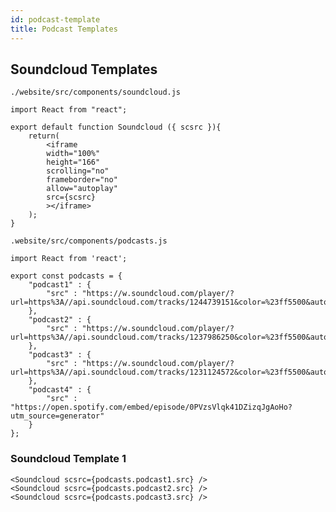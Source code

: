 ```yaml
---
id: podcast-template
title: Podcast Templates
---
```



## Soundcloud Templates

```
./website/src/components/soundcloud.js
```

```
import React from "react";

export default function Soundcloud ({ scsrc }){
    return(
        <iframe
        width="100%"
        height="166"
        scrolling="no"
        frameborder="no"
        allow="autoplay"
        src={scsrc}
        ></iframe>
    );
}
```

```
.website/src/components/podcasts.js
```

```
import React from 'react';

export const podcasts = {
    "podcast1" : {
        "src" : "https://w.soundcloud.com/player/?url=https%3A//api.soundcloud.com/tracks/1244739151&color=%23ff5500&auto_play=false&hide_related=false&show_comments=true&show_user=true&show_reposts=false&show_teaser=true"
    },
    "podcast2" : {
        "src" : "https://w.soundcloud.com/player/?url=https%3A//api.soundcloud.com/tracks/1237986250&color=%23ff5500&auto_play=false&hide_related=false&show_comments=true&show_user=true&show_reposts=false&show_teaser=true"
    },
    "podcast3" : {
        "src" : "https://w.soundcloud.com/player/?url=https%3A//api.soundcloud.com/tracks/1231124572&color=%23ff5500&auto_play=false&hide_related=false&show_comments=true&show_user=true&show_reposts=false&show_teaser=true"
    },
    "podcast4" : {
        "src" : "https://open.spotify.com/embed/episode/0PVzsVlqk41DZizqJgAoHo?utm_source=generator"
    }
};
```

### Soundcloud Template 1

```
<Soundcloud scsrc={podcasts.podcast1.src} />
<Soundcloud scsrc={podcasts.podcast2.src} />
<Soundcloud scsrc={podcasts.podcast3.src} />
```

<Soundcloud scsrc={podcasts.podcast1.src} />
<Soundcloud scsrc={podcasts.podcast2.src} />
<Soundcloud scsrc={podcasts.podcast3.src} />
